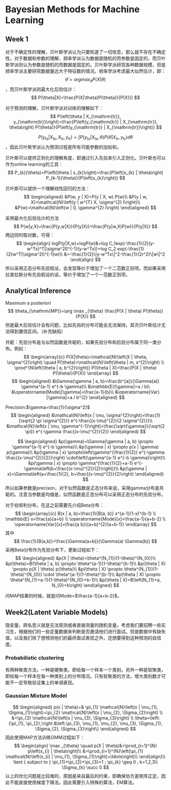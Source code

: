# Bayesian Methods for Machine Learning

## Week 1
对于不确定性的理解，贝叶斯学派认为只要知道了一切信息，那么就不存在不确定性。对于数据和参数的理解，频率学派认为数据是随机的而参数是固定的，而贝叶斯学派则认为参数是随机的而数据是固定的。贝叶斯学派研究各种数据规模，但是频率学派主要研究数据量远大于特征数的情况。频率学派考虑最大似然估计，即：
$$
\hat{\theta}=argmax_\theta P(X|\theta)
$$，而贝叶斯学派则最大化后验估计：
$$
P(\theta|X)=\frac{P(X|\theta)P(\theta)}{P(X)})
$$


对于预测的理解，贝叶斯学派对训练的理解如下：
$$
P\left(\theta | X_{\mathrm{tr}}, y_{\mathrm{tr}}\right)=\frac{P\left(y_{\mathrm{tr}} | X_{\mathrm{tr}}, \theta\right) P(\theta)}{P\left(y_{\mathrm{tr}} | X_{\mathrm{tr}}\right)}
$$

$$
P\left(y_{\mathrm{ts}} | X_{\mathrm{ts}}, X_{\mathrm{tr}}, y_{\mathrm{tr}}\right)=\int P\left(y_{\mathrm{ts}} | X_{\mathrm{ts}}, \theta\right) P\left(\theta | X_{\mathrm{tr}}, y_{\mathrm{tr}}\right) d \theta
$$
，因此贝叶斯学派认为预测过程是所有可能参数的加权和。

贝叶斯可以提供正则化的理解角度，即通过引入先验来引入正则化。贝叶斯也可以作为online learning的工具：
$$
P_{k}(\theta)=P\left(\theta | x_{k}\right)=\frac{P\left(x_{k} | \theta\right) P_{k-1}(\theta)}{P\left(x_{k}\right)}
$$


贝叶斯可以提供一个理解线性回归的方法：
$$
\begin{aligned}
&P(w, y | X)=P(y | X, w) P(w)\\
&P(y | w, X)=\mathcal{N}\left(y | w^{T} X, \sigma^{2} I\right)\\
&P(w)=\mathcal{N}\left(w | 0, \gamma^{2} I\right)
\end{aligned}
$$

采用最大化后验估计的方法
$$
P(w|y,X)=\frac{P(y,w|X)}{P(y|X)}=\frac{P(y|w,X)P(w)}{P(y|X)}
$$
两边同时取对数，可得：
$$
\begin{align}
logP(y|X,w)+logP(w)&=log C_1exp(-\frac{1}{2}(y-w^Tx)^T[\sigma^2I]^{-1}(y-w^Tx))+log C_2 exp(-\frac{1}{2}w^T[\sigma^2I]^{-1}w)\\
&=-\frac{1}{2}\|y-w^Tx\|^2-\frac{1}{2r^2}\|w\|^2
\end{align}
$$
所以采用正态分布先验假设，会发现等价于增加了一个二范数正则项。而如果采用拉普拉斯分布先验假设的话，等价于增加了一个一范数正则项。


## Analytical Inference
Maximum a posteriori
$$
\theta_{\mathrm{MP}}=\arg \max _{\theta} \frac{P(X | \theta) P(\theta)}{P(X)}
$$
但是最大后验估计会有问题，比如先验的分布可能会无法保持。其次贝叶斯估计无法得到置信区间。（补充缺陷）

共轭：先验分布是与似然函数是共轭的，如果先验分布和后验分布属于同一类分布。例如：
$$
\begin{array}{c}
P(X|\theta)=\mathcal{N}\left(X | \theta, \sigma^{2}\right) \quad P(\theta)=\mathcal{N}\left(\theta | m, s^{2}\right) \\
\prod^{N\left(\theta | a, b^{2}\right)} P(\theta | X)=\frac{P(X | \theta) P(\theta)}{P(X)}
\end{array}
$$
$$
\begin{aligned}
&\Gamma(\gamma | a, b)=\frac{b^{a}}{\Gamma(a)} \gamma^{a-1} e^{-b \gamma}\\
&\mathbb{E}[\gamma]=a / b\\
&\operatorname{Mode}[\gamma]=\frac{a-1}{b}\\
&\operatorname{Var}[\gamma]=a / b^{2}
\end{aligned}
$$

Precision:$\gamma=\frac{1}{\sigma^2}$
$$
\begin{aligned}
&\mathcal{N}\left(x | \mu, \sigma^{2}\right)=\frac{1}{\sqrt{2 \pi \sigma^{2}}} e^{-\frac{(x-\mu)^{2}}{2 \sigma^{2}}}\\
&\mathcal{N}\left(x | \mu, \gamma^{-1}\right)=\frac{\sqrt{\gamma}}{\sqrt{2 \pi}} e^{-\gamma \frac{(x-\mu)^{2}}{2}}
\end{aligned}
$$

$$
\begin{aligned}
&p(\gamma)=\Gamma(\gamma | a, b) \propto \gamma^{a-1} e^{-b \gamma}\\
&p(\gamma | x) \propto p(x | \gamma) p(\gamma)\\
&p(\gamma | x) \propto\left(\gamma^{\frac{1}{2}} e^{-\gamma \frac{(x-\mu)^{2}}{2}}\right) \cdot\left(\gamma^{a-1} e^{-b \gamma}\right)\\
&p(\gamma | x) \propto \gamma^{\frac{1}{2}+a-1} e^{-\gamma\left(b+\frac{(x-\mu)^{2}}{2}\right)}\\
&p(\gamma | x)=\Gamma\left(a+\frac{1}{2}, b+\frac{(x-\mu)^{2}}{2}\right)
\end{aligned}
$$
所以如果参数是precison，对于似然函数是正态分布来说，采用gamma分布是共轭的。注意当参数是均值是，似然函数是正态分布可以采用正态分布的先验分布。

对于伯努利分布，在这之前需要先介绍Beta分布：
$$
\begin{array}{c}
B(x | a, b)=\frac{1}{B(a, b)} x^{a-1}(1-x)^{b-1} \\
\mathbb{E} x=\frac{a}{a+b} \\
\operatorname{Mode}[x]=\frac{a-1}{a+b-2} \\
\operatorname{Var}[x]=\frac{a b}{(a+b)^{2}(a+b-1)}
\end{array}
$$
其中
$$
\frac{1}{B(a,b)}=\frac{\Gamma(a+b)}{\Gamma(a) \Gamma(b)}
$$
采用Beta分布作为先验分布下，更新过程如下：
$$
\begin{aligned}
&p(X | \theta)=\theta^{N_{1}}(1-\theta)^{N_{0}}\\
&p(\theta)=B(\theta | a, b) \propto \theta^{a-1}(1-\theta)^{b-1}\\
&p(\theta | X) \propto p(X | \theta) p(\theta)\\
&p(\theta | X) \propto \theta^{N_{1}}(1-\theta)^{N_{0}} \cdot \theta^{a-1}(1-\theta)^{b-1}\\
&p(\theta | X) \propto \theta^{N_{1}+a-1}(1-\theta)^{N_{0}+b-1}\\
&p(\theta | X)=B\left(N_{1}+a, N_{0}+b\right)
\end{aligned}
$$

问MAP结果的时候，就是问Mode=$\frac{a-1}{a+b-2}$。

## Week2(Latent Variable Models)
隐变量，顾名思义就是无法观测或者直接测量的随机变量。考虑我们要招聘一些实习生，根据他们的一些定量数据来判断是否邀请他们进行面试。但是数据中有缺失值，以及我们除了想预测他们的最终面试表现之外，还想要得到这种预测的自信度。

### Probabilistic clustering
有两种聚类方法，一种是硬聚类，即给每一个样本一个类别，另外一种是软聚类，即给每一个样本在每一种类别上的分布情况。只有软聚类的方法，增大类别数才可能不一定导致验证集上的单调表现。

### Gaussian Mixture Model
$$
\begin{aligned}
p(x | \theta)=& \pi_{1} \mathcal{N}\left(x | \mu_{1}, \Sigma_{1}\right)+\pi_{2} \mathcal{N}\left(x | \mu_{2}, \Sigma_{2}\right) \\
&+\pi_{3} \mathcal{N}\left(x | \mu_{3}, \Sigma_{3}\right) \\
\theta=\left\{\pi_{1}, \pi_{2},\right.&\left.\pi_{3}, \mu_{1}, \mu_{2}, \mu_{3}, \Sigma_{1}, \Sigma_{2}, \Sigma_{3}\right\}
\end{aligned}
$$
因此使用MAP方法训练GMM过程如下：
$$
\begin{align}
\max _{\theta} \quad p(X | \theta)&=\prod_{i=1}^{N} p\left(x_{i} | \theta\right)\\
&=\prod_{i=1}^{N}\left(\pi_{1} \mathcal{N}\left(x_{i} | \mu_{1}, \Sigma_{1}\right)+\ldots\right)\\
\end{align}\\
\text { subject to } \pi_{1}+\pi_{2}+\pi_{3}=1 ; \pi_{k} \geq 0 ; k=1,2,3\\
\Sigma_{k} \succ 0
$$
以上的优化问题是比较难的，原因是来自最后的约束，即确保协方差矩阵正定，因此不能直接使用梯度下降法。因此需要引入特殊的算法，EM算法。


